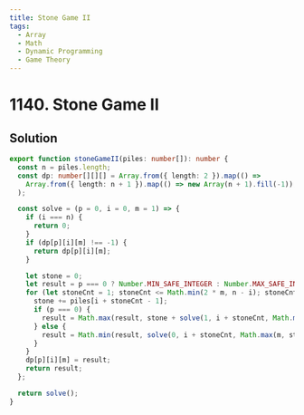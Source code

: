 ```yaml
---
title: Stone Game II
tags:
  - Array
  - Math
  - Dynamic Programming
  - Game Theory
---
```


# 1140. Stone Game II

<Badges>
  <LevelBadge level="medium" />
  <TopicBadge name="Array" slug="array" />
  <TopicBadge name="Math" slug="math" />
  <TopicBadge name="Dynamic Programming" slug="dynamic-programming" />
  <TopicBadge name="Game Theory" slug="game-theory" />
</Badges>

## Solution

```typescript filename="solution.ts" copy
export function stoneGameII(piles: number[]): number {
  const n = piles.length;
  const dp: number[][][] = Array.from({ length: 2 }).map(() =>
    Array.from({ length: n + 1 }).map(() => new Array(n + 1).fill(-1)),
  );

  const solve = (p = 0, i = 0, m = 1) => {
    if (i === n) {
      return 0;
    }
    if (dp[p][i][m] !== -1) {
      return dp[p][i][m];
    }

    let stone = 0;
    let result = p === 0 ? Number.MIN_SAFE_INTEGER : Number.MAX_SAFE_INTEGER;
    for (let stoneCnt = 1; stoneCnt <= Math.min(2 * m, n - i); stoneCnt++) {
      stone += piles[i + stoneCnt - 1];
      if (p === 0) {
        result = Math.max(result, stone + solve(1, i + stoneCnt, Math.max(m, stoneCnt)));
      } else {
        result = Math.min(result, solve(0, i + stoneCnt, Math.max(m, stoneCnt)));
      }
    }
    dp[p][i][m] = result;
    return result;
  };

  return solve();
}
```

<ProblemLink
  codingSite="leetcode"
  href="https://leetcode.com/problems/stone-game-ii"
  title="Stone Game II"
/>
